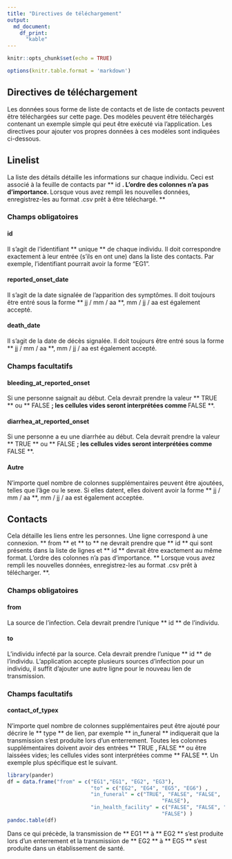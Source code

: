 ```yaml
---
title: "Directives de téléchargement"
output: 
  md_document:
    df_print:
      "kable"
---
```


```r
knitr::opts_chunk$set(echo = TRUE)

options(knitr.table.format = 'markdown')
```

## Directives de téléchargement

Les données sous forme de liste de contacts et de liste de contacts peuvent être téléchargées sur cette page. Des modèles peuvent être téléchargés contenant un exemple simple qui peut être exécuté via l'application. Les directives pour ajouter vos propres données à ces modèles sont indiquées ci-dessous.

## Linelist

La liste des détails détaille les informations sur chaque individu. Ceci est associé à la feuille de contacts par ** id **. L'ordre des colonnes n'a pas d'importance. ** Lorsque vous avez rempli les nouvelles données, enregistrez-les au format .csv prêt à être téléchargé. **

### Champs obligatoires

#### id

Il s'agit de l'identifiant ** unique ** de chaque individu. Il doit correspondre exactement à leur entrée (s'ils en ont une) dans la liste des contacts. Par exemple, l'identifiant pourrait avoir la forme "EG1".

#### reported_onset_date

Il s'agit de la date signalée de l'apparition des symptômes. Il doit toujours être entré sous la forme ** jj / mm / aa **, mm / jj / aa est également accepté.

#### death_date
Il s'agit de la date de décès signalée. Il doit toujours être entré sous la forme ** jj / mm / aa **, mm / jj / aa est également accepté.

### Champs facultatifs

#### bleeding_at_reported_onset

Si une personne saignait au début. Cela devrait prendre la valeur ** TRUE ** ou ** FALSE **; les cellules vides seront interprétées comme ** FALSE **.

#### diarrhea_at_reported_onset

Si une personne a eu une diarrhée au début. Cela devrait prendre la valeur ** TRUE ** ou ** FALSE **; les cellules vides seront interprétées comme ** FALSE **.

#### Autre

N'importe quel nombre de colonnes supplémentaires peuvent être ajoutées, telles que l'âge ou le sexe. Si elles datent, elles doivent avoir la forme ** jj / mm / aa **, mm / jj / aa est également acceptée.

## Contacts

Cela détaille les liens entre les personnes. Une ligne correspond à une connexion. ** from ** et ** to ** ne devrait prendre que ** id ** qui sont présents dans la liste de lignes et ** id ** devrait être exactement au même format. L'ordre des colonnes n'a pas d'importance. ** Lorsque vous avez rempli les nouvelles données, enregistrez-les au format .csv prêt à télécharger. **.

### Champs obligatoires

#### from
La source de l'infection. Cela devrait prendre l'unique ** id ** de l'individu.

#### to
L'individu infecté par la source. Cela devrait prendre l'unique ** id ** de l'individu. L'application accepte plusieurs sources d'infection pour un individu, il suffit d'ajouter une autre ligne pour le nouveau lien de transmission.

### Champs facultatifs

#### contact_of_typex

N'importe quel nombre de colonnes supplémentaires peut être ajouté pour décrire le ** type ** de lien, par exemple ** in_funeral ** indiquerait que la transmission s'est produite lors d'un enterrement. Toutes les colonnes supplémentaires doivent avoir des entrées ** TRUE **, ** FALSE ** ou être laissées vides; les cellules vides sont interprétées comme ** FALSE **. Un exemple plus spécifique est le suivant.

```r
library(pander)
df = data.frame("from" = c("EG1","EG1", "EG2", "EG3"), 
                           "to" = c("EG2", "EG4", "EG5", "EG6") ,
                           "in_funeral" = c("TRUE", "FALSE", "FALSE", 
                                                  "FALSE"),
                           "in_health_facility" = c("FALSE", "FALSE", "TRUE", 
                                                  "FALSE") )
pandoc.table(df)
```

Dans ce qui précède, la transmission de ** EG1 ** à ** EG2 ** s'est produite lors d'un enterrement et la transmission de ** EG2 ** à ** EG5 ** s'est produite dans un établissement de santé.